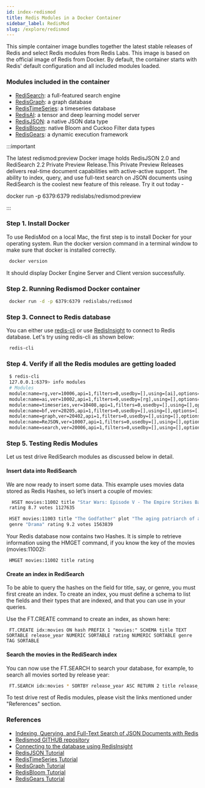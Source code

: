 ```yaml
---
id: index-redismod
title: Redis Modules in a Docker Container
sidebar_label: RedisMod
slug: /explore/redismod
---
```




This simple container image bundles together the latest stable releases of Redis and select Redis modules from Redis Labs.
This image is based on the official image of Redis from Docker. By default, the container starts with Redis' default configuration and all included modules loaded.

### Modules included in the container

- [RediSearch](https://redislabs.com/modules/redis-search/): a full-featured search engine
- [RedisGraph](https://redislabs.com/modules/redis-graph/): a graph database
- [RedisTimeSeries](https://redislabs.com/modules/redis-timeseries/): a timeseries database
- [RedisAI](https://redislabs.com/modules/redis-ai/): a tensor and deep learning model server
- [RedisJSON](https://redislabs.com/modules/redis-json/): a native JSON data type
- [RedisBloom](https://redislabs.com/modules/redis-bloom/): native Bloom and Cuckoo Filter data types
- [RedisGears](https://redislabs.com/modules/redis-gears/): a dynamic execution framework


:::important

The latest redismod:preview Docker image holds RedisJSON 2.0 and RediSearch 2.2 Private Preview Release.This Private Preview Releases delivers real-time document capabilities with active-active support. The ability to index, query, and use full-text search on JSON documents using RediSearch is the coolest new feature of this release. Try it out today -

docker run -p 6379:6379 redislabs/redismod:preview

:::

### Step 1. Install Docker

To use RedisMod on a local Mac, the first step is to install Docker for your operating system. 
Run the docker version command in a terminal window to make sure that docker is installed correctly.

 ```bash
  docker version
 ```

It should display Docker Engine Server and Client version successfully.


### Step 2. Running Redismod Docker container


 ```bash
  docker run -d -p 6379:6379 redislabs/redismod
 ```


### Step 3. Connect to Redis database

You can either use [redis-cli](/create/homebrew) or use [RedisInsight](/explore/redisinsight/getting-started) to connect to Redis database.
Let's try using redis-cli as shown below:



 ```bash
  redis-cli
 ```

### Step 4. Verify if all the Redis modules are getting loaded


 ```bash
  $ redis-cli 
  127.0.0.1:6379> info modules
  # Modules
  module:name=rg,ver=10006,api=1,filters=0,usedby=[],using=[ai],options=[]
  module:name=ai,ver=10002,api=1,filters=0,usedby=[rg],using=[],options=[]
  module:name=timeseries,ver=10408,api=1,filters=0,usedby=[],using=[],options=[]
  module:name=bf,ver=20205,api=1,filters=0,usedby=[],using=[],options=[]
  module:name=graph,ver=20402,api=1,filters=0,usedby=[],using=[],options=[]
  module:name=ReJSON,ver=10007,api=1,filters=0,usedby=[],using=[],options=[]
  module:name=search,ver=20006,api=1,filters=0,usedby=[],using=[],options=[]
 ```



### Step 5. Testing Redis Modules

Let us test drive RediSearch modules as discussed below in detail.

#### Insert data into RediSearch

We are now ready to insert some data. This example uses movies data stored as Redis Hashes, so let’s insert a couple of movies:

```bash
  HSET movies:11002 title "Star Wars: Episode V - The Empire Strikes Back" plot "Luke Skywalker begins Jedi training with Yoda." release_year 1980 genre "Action"   
 rating 8.7 votes 1127635
```

```bash
 HSET movies:11003 title "The Godfather" plot "The aging patriarch of an organized crime dynasty transfers control of his empire to his son." release_year 1972     
 genre "Drama" rating 9.2 votes 1563839 
```

Your Redis database now contains two Hashes. It is simple to retrieve information using the HMGET command, if you know the key of the movies (movies:11002):

 ```
  HMGET movies:11002 title rating
 ```

#### Create an index in RediSearch

To be able to query the hashes on the field for title, say, or genre, you must first create an index. To create an index, you must define a schema to list the fields and their types that are indexed, and that you can use in your queries.

Use the FT.CREATE command to create an index, as shown here:

 ```
  FT.CREATE idx:movies ON hash PREFIX 1 "movies:" SCHEMA title TEXT SORTABLE release_year NUMERIC SORTABLE rating NUMERIC SORTABLE genre TAG SORTABLE
 ```

#### Search the movies in the RediSearch index

You can now use the FT.SEARCH to search your database, for example, to search all movies sorted by release year:

 ```bash
  FT.SEARCH idx:movies * SORTBY release_year ASC RETURN 2 title release_year
 ```

To test drive rest of Redis modules, please visit the links mentioned under "References" section.


### References

 - [Indexing, Querying, and Full-Text Search of JSON Documents with Redis](https://redislabs.com/blog/index-and-query-json-docs-with-redis/)
 - [Redismod GITHUB repository](https://github.com/RedisLabsModules/redismod)
 - [Connecting to the database using RedisInsight](https://developer.redislabs.com/explore/redisinsight/)
 - [RedisJSON Tutorial](https://developer.redislabs.com/howtos/redisjson)
 - [RedisTimeSeries Tutorial](https://developer.redislabs.com/howtos/redistimeseries)
 - [RedisGraph Tutorial](https://developer.redislabs.com/howtos/redisgraph)
 - [RedisBloom Tutorial](https://developer.redislabs.com/howtos/redisbloom)
 - [RedisGears Tutorial](https://developer.redislabs.com/howtos/redisgears)
